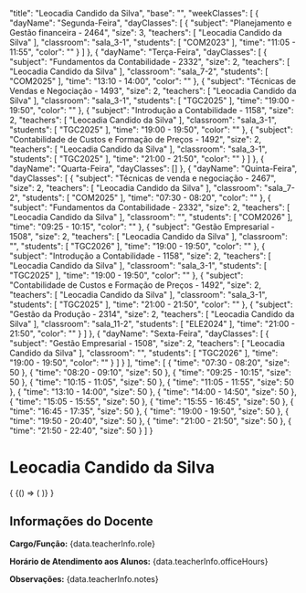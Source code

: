 
  "title": "Leocadia Candido da Silva",
  "base": "",
  "weekClasses": [
    {
      "dayName": "Segunda-Feira",
      "dayClasses": [
        {
          "subject": "Planejamento e Gestão financeira - 2464",
          "size": 3,
          "teachers": [
            "Leocadia Candido da Silva"
          ],
          "classroom": "sala_3-1",
          "students": [
            "COM2023"
          ],
          "time": "11:05 - 11:55",
          "color": ""
        }
      ]
    },
    {
      "dayName": "Terça-Feira",
      "dayClasses": [
        {
          "subject": "Fundamentos da Contabilidade - 2332",
          "size": 2,
          "teachers": [
            "Leocadia Candido da Silva"
          ],
          "classroom": "sala_7-2",
          "students": [
            "COM2025"
          ],
          "time": "13:10 - 14:00",
          "color": ""
        },
        {
          "subject": "Técnicas de Vendas e Negociação - 1493",
          "size": 2,
          "teachers": [
            "Leocadia Candido da Silva"
          ],
          "classroom": "sala_3-1",
          "students": [
            "TGC2025"
          ],
          "time": "19:00 - 19:50",
          "color": ""
        },
        {
          "subject": "Introdução a Contabilidade - 1158",
          "size": 2,
          "teachers": [
            "Leocadia Candido da Silva"
          ],
          "classroom": "sala_3-1",
          "students": [
            "TGC2025"
          ],
          "time": "19:00 - 19:50",
          "color": ""
        },
        {
          "subject": "Contabilidade de Custos e Formação de Preços - 1492",
          "size": 2,
          "teachers": [
            "Leocadia Candido da Silva"
          ],
          "classroom": "sala_3-1",
          "students": [
            "TGC2025"
          ],
          "time": "21:00 - 21:50",
          "color": ""
        }
      ]
    },
    {
      "dayName": "Quarta-Feira",
      "dayClasses": []
    },
    {
      "dayName": "Quinta-Feira",
      "dayClasses": [
        {
          "subject": "Técnicas de venda e negociação - 2467",
          "size": 2,
          "teachers": [
            "Leocadia Candido da Silva"
          ],
          "classroom": "sala_7-2",
          "students": [
            "COM2025"
          ],
          "time": "07:30 - 08:20",
          "color": ""
        },
        {
          "subject": "Fundamentos da Contabilidade - 2332",
          "size": 2,
          "teachers": [
            "Leocadia Candido da Silva"
          ],
          "classroom": "",
          "students": [
            "COM2026"
          ],
          "time": "09:25 - 10:15",
          "color": ""
        },
        {
          "subject": "Gestão Empresarial - 1508",
          "size": 2,
          "teachers": [
            "Leocadia Candido da Silva"
          ],
          "classroom": "",
          "students": [
            "TGC2026"
          ],
          "time": "19:00 - 19:50",
          "color": ""
        },
        {
          "subject": "Introdução a Contabilidade - 1158",
          "size": 2,
          "teachers": [
            "Leocadia Candido da Silva"
          ],
          "classroom": "sala_3-1",
          "students": [
            "TGC2025"
          ],
          "time": "19:00 - 19:50",
          "color": ""
        },
        {
          "subject": "Contabilidade de Custos e Formação de Preços - 1492",
          "size": 2,
          "teachers": [
            "Leocadia Candido da Silva"
          ],
          "classroom": "sala_3-1",
          "students": [
            "TGC2025"
          ],
          "time": "21:00 - 21:50",
          "color": ""
        },
        {
          "subject": "Gestão da Produção - 2314",
          "size": 2,
          "teachers": [
            "Leocadia Candido da Silva"
          ],
          "classroom": "sala_11-2",
          "students": [
            "ELE2024"
          ],
          "time": "21:00 - 21:50",
          "color": ""
        }
      ]
    },
    {
      "dayName": "Sexta-Feira",
      "dayClasses": [
        {
          "subject": "Gestão Empresarial - 1508",
          "size": 2,
          "teachers": [
            "Leocadia Candido da Silva"
          ],
          "classroom": "",
          "students": [
            "TGC2026"
          ],
          "time": "19:00 - 19:50",
          "color": ""
        }
      ]
    }
  ],
  "time": [
    {
      "time": "07:30 - 08:20",
      "size": 50
    },
    {
      "time": "08:20 - 09:10",
      "size": 50
    },
    {
      "time": "09:25 - 10:15",
      "size": 50
    },
    {
      "time": "10:15 - 11:05",
      "size": 50
    },
    {
      "time": "11:05 - 11:55",
      "size": 50
    },
    {
      "time": "13:10 - 14:00",
      "size": 50
    },
    {
      "time": "14:00 - 14:50",
      "size": 50
    },
    {
      "time": "15:05 - 15:55",
      "size": 50
    },
    {
      "time": "15:55 - 16:45",
      "size": 50
    },
    {
      "time": "16:45 - 17:35",
      "size": 50
    },
    {
      "time": "19:00 - 19:50",
      "size": 50
    },
    {
      "time": "19:50 - 20:40",
      "size": 50
    },
    {
      "time": "21:00 - 21:50",
      "size": 50
    },
    {
      "time": "21:50 - 22:40",
      "size": 50
    }
  ]
}

# Leocadia Candido da Silva

<div>
  {
    <BrowserOnly>
      {() => (
        <Grid
          title={data.title}
          weekClasses={data.weekClasses}
          time={data.time}
        />
      )}
    </BrowserOnly>
  }
</div>

<div style={{
  border: '1px solid #ddd',
  borderRadius: '8px',
  padding: '16px',
  marginTop: '24px',
  backgroundColor: '#f9f9f9'
}}>
  <h2 style={{
    borderBottom: '2px solid #ccc',
    paddingBottom: '8px',
    marginBottom: '16px'
  }}>Informações do Docente</h2>
  <p><strong>Cargo/Função:</strong> {data.teacherInfo.role}</p>
  <p><strong>Horário de Atendimento aos Alunos:</strong> {data.teacherInfo.officeHours}</p>
  <p><strong>Observações:</strong> {data.teacherInfo.notes}</p>
</div>


